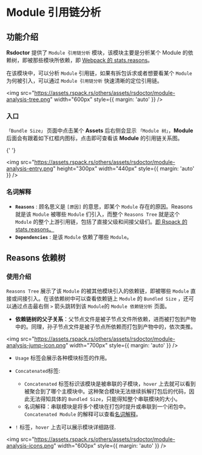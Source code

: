 # Module 引用链分析

## 功能介绍

**Rsdoctor** 提供了 `Module 引用链分析` 模块，该模块主要是分析某个 Module 的依赖树，即被那些模块所依赖，即 [Webpack 的 stats.reasons](https://webpack.js.org/configuration/stats/#statsreasons)。

在该模块中，可以分析 `Module` 引用链，如果有拆包诉求或者想要看某个 `Module` 为何被引入，可以通过 `Module 引用链分析` 快速清晰的定位引用链。

<img
  src="https://assets.rspack.rs/others/assets/rsdoctor/module-analysis-tree.png"
  width="600px"
  style={{ margin: 'auto' }}
/>

### 入口

`「Bundle Size」` 页面中点击某个 **Assets** 后右侧会显示 `「Module 树」`，**Module** 后面会有跟着如下红框内图标，点击即可查看该 **Module** 的引用链关系图。

{' '}

<img
  src="https://assets.rspack.rs/others/assets/rsdoctor/module-analysis-entry.png"
  height="300px"
  width="440px"
  style={{ margin: 'auto' }}
/>

### 名词解释

- **`Reasons`** : 顾名思义是 `[原因]` 的意思，即某个 `Module` 存在的原因。Reasons 就是该 `Module` 被哪些 `Module` 们引入，而整个 `Reasons Tree` 就是这个 `Module` 的整个上游引用链，包括了直接父级和间接父级们。[即 Rspack 的 stats.reasons。](https://webpack.js.org/configuration/stats/#statsreasons)
- **`Dependencies`** : 是该 `Module` 依赖了哪些 `Module`。

## Reasons 依赖树

### 使用介绍

`Reasons Tree` 展示了该 `Module` 的被其他模块引入的依赖链，即被哪些 `Module` 直接或间接引入。在该依赖树中可以查看依赖链上 `Module` 的 `Bundled Size` ，还可以通过点击最右侧 `>` 箭头跳转到该 `Module`的 `Module 依赖链分析` 页面。

- **依赖链树的父子关系**：父节点文件是被子节点文件所依赖，进而被打包到产物中的。同理，孙子节点文件是被子节点所依赖而打包到产物中的，依次类推。

<img
  src="https://assets.rspack.rs/others/assets/rsdoctor/module-analysis-jump-icon.png"
  width="700px"
  style={{ margin: 'auto' }}
/>

- `Usage` 标签会展示各种模块标签的作用。

- `Concatenated`标签:

  - `Concatenated` 标签标识该模块是被串联的子模块，`hover` 上去就可以看到被聚合到了哪个主模块中。这种聚合模块无法继续拆解打包后的代码，因此无法得知具体的 `Bundled Size`，只能得知整个串联模块的大小。
  - 名词解释：串联模块是将多个模块在打包时提升或串联到一个闭包中。 `Concatenated Module` 的解释可以查看[名词解释](guide/usage/bundle-size#%E5%90%8D%E8%AF%8D%E8%A7%A3%E9%87%8A)。

- `!` 标签，`hover` 上去可以展示模块详细路径.

<img
  src="https://assets.rspack.rs/others/assets/rsdoctor/module-analysis-icons.png"
  width="600px"
  style={{ margin: 'auto' }}
/>
